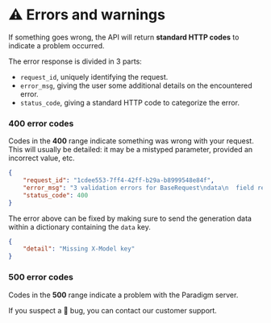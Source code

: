 ---
---


# ⚠️ Errors and warnings

If something goes wrong, the API will return **standard HTTP codes** to indicate a problem occurred.

The error response is divided in 3 parts:
-   `request_id`, uniquely identifying the request.
-   `error_msg`, giving the user some additional details on the encountered error.
-   `status_code`, giving a standard HTTP code to categorize the error.

### 400 error codes

Codes in the **400** range indicate something was wrong with your request. This will usually be detailed: it may be a mistyped parameter, provided an incorrect value, etc.

```json title="Example response to a malformed request where the data is not correctly sent"
{
    "request_id": "1cdee553-7ff4-42ff-b29a-b8999548e84f",
    "error_msg": "3 validation errors for BaseRequest\ndata\n  field required (type=value_error.missing)\nparams\n  extra fields not permitted (type=value_error.extra)\ntext\n  extra fields not permitted (type=value_error.extra)",
    "status_code": 400
}
```

The error above can be fixed by making sure to send the generation data within a dictionary containing the `data` key.

<div class="row list_ZO3j">
    <div class="col col--6 margin-bottom--lg">
        <Card title={"Bad ❌"} description={'{"text": "Once upon a time, ", "params": {"n_tokens": 25}}'}></Card>
    </div>
    <div class="col col--6 margin-bottom--lg">
        <Card title={"Correct ✅"} description={'{"data": {"text": "Once upon a time, ", "params": {"n_tokens": 25}}}'}></Card>
    </div>
</div>

```json title="Example response to another malformed request where the X-Model header is missing"
{
    "detail": "Missing X-Model key"
}
```

### 500 error codes

Codes in the **500** range indicate a problem with the Paradigm server.

If you suspect a 🐛 bug, you can contact our customer support.
